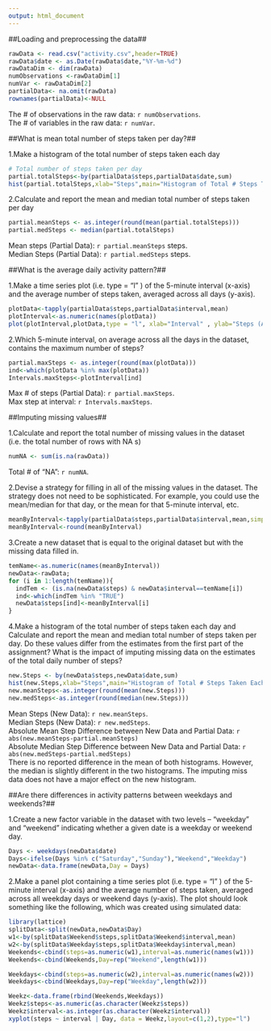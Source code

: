 ```yaml
---
output: html_document
---
```


##Loading and preprocessing the data##

```r
rawData <- read.csv("activity.csv",header=TRUE)
rawData$date <- as.Date(rawData$date,"%Y-%m-%d")
rawDataDim <- dim(rawData)
numObservations <-rawDataDim[1]
numVar <- rawDataDim[2]
partialData<- na.omit(rawData)
rownames(partialData)<-NULL
```
The # of observations in the raw data: `r numObservations`.  
The # of variables in the raw data: `r numVar`.

##What is mean total number of steps taken per day?##

1.Make a histogram of the total number of steps taken each day
```r
# Total number of steps taken per day
partial.totalSteps<-by(partialData$steps,partialData$date,sum)
hist(partial.totalSteps,xlab="Steps",main="Histogram of Total # Steps Taken Each Day")
```

2.Calculate and report the mean and median total number of steps taken per day
```r
partial.meanSteps <- as.integer(round(mean(partial.totalSteps)))
partial.medSteps <- median(partial.totalSteps)
```
Mean steps (Partial Data): `r partial.meanSteps` steps.  
Median Steps (Partial Data): `r partial.medSteps` steps.

##What is the average daily activity pattern?##

1.Make a time series plot (i.e.  type = "l" ) of the 5-minute interval (x-axis) and the average number of steps taken, averaged across all days (y-axis).

```r
plotData<-tapply(partialData$steps,partialData$interval,mean)
plotInterval<-as.numeric(names(plotData))
plot(plotInterval,plotData,type = "l", xlab="Interval" , ylab="Steps (Average Over Days)")
```

2.Which 5-minute interval, on average across all the days in the dataset, contains the maximum number of steps?
```r
partial.maxSteps <- as.integer(round(max(plotData)))
ind<-which(plotData %in% max(plotData))
Intervals.maxSteps<-plotInterval[ind]
```
Max # of steps (Partial Data): `r partial.maxSteps`.  
Max step at interval: `r Intervals.maxSteps`.

##Imputing missing values##

1.Calculate and report the total number of missing values in the dataset (i.e. the total number of rows with  NA s)
```r
numNA <- sum(is.na(rawData))
```

Total # of "NA": `r numNA`.

2.Devise a strategy for filling in all of the missing values in the dataset. The strategy does not need to be sophisticated. For example, you could use the mean/median for that day, or the mean for that 5-minute interval, etc.
```r
meanByInterval<-tapply(partialData$steps,partialData$interval,mean,simply=TRUE)
meanByInterval<-round(meanByInterval)
```


3.Create a new dataset that is equal to the original dataset but with the missing data filled in.
```r
temName<-as.numeric(names(meanByInterval))
newData<-rawData;
for (i in 1:length(temName)){
  indTem <- (is.na(newData$steps) & newData$interval==temName[i])
  ind<-which(indTem %in% "TRUE")
  newData$steps[ind]<-meanByInterval[i]
}
```
4.Make a histogram of the total number of steps taken each day and Calculate and report the mean and median total number of steps taken per day. Do these values differ from the estimates from the first part of the assignment? What is the impact of imputing missing data on the estimates of the total daily number of steps?

```r
new.Steps <- by(newData$steps,newData$date,sum)
hist(new.Steps,xlab="Steps",main="Histogram of Total # Steps Taken Each Day")
new.meanSteps<-as.integer(round(mean(new.Steps)))
new.medSteps<-as.integer(round(median(new.Steps)))
```
Mean Steps (New Data): `r new.meanSteps`.  
Median Steps (New Data): `r new.medSteps`.  
Absolute Mean Step Difference between New Data and Partial Data: `r abs(new.meanSteps-partial.meanSteps)`  
Absolute Median Step Difference between New Data and Partial Data: `r abs(new.medSteps-partial.medSteps)`  
There is no reported difference in the mean of both histograms. However, the median is slightly different in the two histograms. The imputing miss data does not have a major effect on the new histogram.


##Are there differences in activity patterns between weekdays and weekends?##

1.Create a new factor variable in the dataset with two levels -- "weekday" and "weekend" indicating whether a given date is a weekday or weekend day.
```r
Days <- weekdays(newData$date)
Days<-ifelse(Days %in% c("Saturday","Sunday"),"Weekend","Weekday")
newData<-data.frame(newData,Day = Days)

```

2.Make a panel plot containing a time series plot (i.e.  type = "l" ) of the 5-minute interval (x-axis) and the average number of steps taken, averaged across all weekday days or weekend days (y-axis). The plot should look something like the following, which was created using simulated data:

```r
library(lattice)
splitData<-split(newData,newData$Day)
w1<-by(splitData$Weekend$steps,splitData$Weekend$interval,mean)
w2<-by(splitData$Weekday$steps,splitData$Weekday$interval,mean)
Weekends<-cbind(steps=as.numeric(w1),interval=as.numeric(names(w1)))
Weekends<-cbind(Weekends,Day=rep("Weekend",length(w1)))

Weekdays<-cbind(steps=as.numeric(w2),interval=as.numeric(names(w2)))
Weekdays<-cbind(Weekdays,Day=rep("Weekday",length(w2)))

Weekz<-data.frame(rbind(Weekends,Weekdays))
Weekz$steps<-as.numeric(as.character(Weekz$steps))
Weekz$interval<-as.integer(as.character(Weekz$interval))
xyplot(steps ~ interval | Day, data = Weekz,layout=c(1,2),type="l")
```

